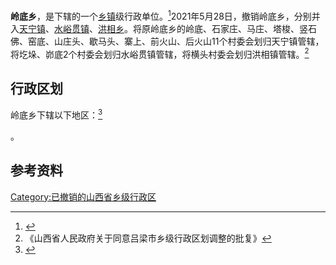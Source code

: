 {{中国乡级行政区|14/11/22/201/000}}

'''岭底乡'''，是{{PRC admin/fullname|14/11/22/201/000|3}}下辖的一个[[乡镇|乡镇]]级行政单位。<ref>{{PRC admin/ref sgc|{{PRC admin/parent|14/11/22/201/000}}}}</ref>2021年5月28日，撤销岭底乡，分别并入[[天宁镇|天宁镇]]、[[水峪贯镇|水峪贯镇]]、[[洪相乡|洪相乡]]。将原岭底乡的岭底、石家庄、马庄、塔梭、竖石佛、窑底、山庄头、歇马头、寨上、前火山、后火山11个村委会划归天宁镇管辖，将圪垛、峁底2个村委会划归水峪贯镇管辖，将横头村委会划归洪相镇管辖。<ref>《山西省人民政府关于同意吕梁市乡级行政区划调整的批复》</ref>

== 行政区划 ==

岭底乡下辖以下地区：<ref>{{PRC admin/ref sgc|14/11/22/201/000}}</ref>

{{PRC admin/children|14/11/22/201/000}}。

== 参考资料 ==

{{reflist}}

{{PRC admin/navcat|14/11/22/201/000}}

[[Category:已撤销的山西省乡级行政区|Category:已撤销的山西省乡级行政区]]
